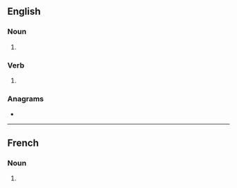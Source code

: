{{also|diplômâtes}}
==English==

===Noun===
{{head|en|noun plural form}}

# {{plural of|diplomate|lang=en}}

===Verb===
{{head|en|verb form}}

# {{en-third-person singular of|diplomate}}

===Anagrams===
* {{anagrams|en|a=adeilmopst|plastidome|postmedial}}

----

==French==

===Noun===
{{head|fr|noun plural form|g=m|g2=f}}

# {{plural of|diplomate|lang=fr}}